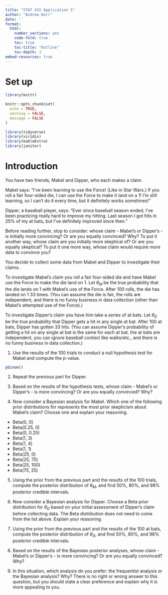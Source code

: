 ```yaml
---
title: "STAT 415 Application 5"
author: "Andrew Kerr"
date: ''
format:
  html:
    number_sections: yes
    code-fold: true
    toc: true
    toc-title: "Outline"
    toc-depth: 3
embed-resources: true
---
```


# Set up

```r
library(knitr)

knitr::opts_chunk$set(
  echo = TRUE,
  warning = FALSE,
  message = FALSE
)
```


```r
library(tidyverse)
library(viridis)
library(kableExtra)
library(janitor)
```

# Introduction

You have two friends, Mabel and Dipper, who each makes a claim.

Mabel says: “I’ve been learning to use the Force! (Like in Star Wars.) If you roll a fair four-sided die, I can use the Force to make it land on a 1! I’m still learning, so I can’t do it every time, but it definitely works sometimes!”

Dipper, a baseball player, says: “Ever since baseball season ended, I’ve been practicing really hard to improve my hitting. Last season I got hits in 25% of my at bats, but I’ve definitely improved since then.”

Before reading further, stop to consider: whose claim - Mabel’s or Dipper’s - is initially more convincing? Or are you equally convinced? Why? To put it another way, whose claim are you initially more skeptical of? Or are you equally skeptical? To put it one more way, whose claim would require more data to convince you?

You decide to collect some data from Mabel and Dipper to investigate their claims.

To investigate Mabel’s claim you roll a fair four-sided die and have Mabel use the Force to make the die land on 1. Let $\theta_M$ be the true probability that the die lands on 1 with Mabel’s use of the Force. After 100 rolls, the die has landed on 1 33 times. (You can assume the die is fair, the rolls are independent, and there is no funny business in data collection (other than Mabel’s attempted use of the Force).)

To investigate Dipper’s claim you have him take a series of at bats. Let $\theta_D$ be the true probability that Dipper gets a hit in any single at bat. After 100 at bats, Dipper has gotten 33 hits. (You can assume Dipper’s probability of getting a hit on any single at bat is the same for each at bat, the at bats are independent, you can ignore baseball context like walks/etc., and there is no funny business in data collection.)

1. Use the results of the 100 trials to conduct a null hypothesis test for Mabel and compute the p-value.

```r
pbinom()
```

2. Repeat the previous part for Dipper.

3. Based on the results of the hypothesis tests, whose claim - Mabel’s or Dipper’s - is more convincing? Or are you equally convinced? Why?

4. Now consider a Bayesian analysis for Mabel. Which one of the following prior distributions for represents the most prior skepticism about Mabel’s claim? Choose one and explain your reasoning.

-   Beta(0, 0)
-   Beta(0.25, 0)
-   Beta(0, 0.25)
-   Beta(1, 3)
-   Beta(1, 4)
-   Beta(1, 1)
-   Beta(25, 0)
-   Beta(25, 75)
-   Beta(25, 100)
-   Beta(75, 25)

5. Using the prior from the previous part and the results of the 100 trials, compute the posterior distribution of $\theta_M$, and find 50%, 80%, and 98% posterior credible intervals.

6. Now consider a Bayesian analysis for Dipper. Choose a Beta prior distribution for $\theta_D$ based on your initial assessment of Dipper’s claim before collecting data. The Beta distribution does not need to come from the list above. Explain your reasoning.

7. Using the prior from the previous part and the results of the 100 at bats, compute the posterior distribution of $\theta_D$, and find 50%, 80%, and 98% posterior credible intervals.

8. Based on the results of the Bayesian posterior analyses, whose claim - Mabel’s or Dipper’s - is more convincing? Or are you equally convinced? Why?

9. In this situation, which analysis do you prefer: the frequentist analysis or the Bayesian analysis? Why? There is no right or wrong answer to this question, but you should state a clear preference and explain why it is more appealing to you.

